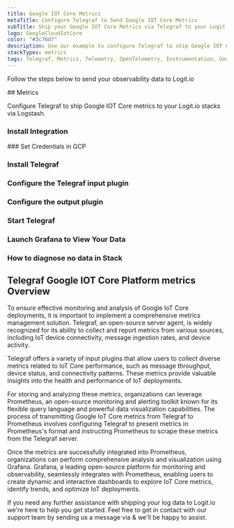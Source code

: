 ```yaml
---
title: Google IOT Core Metrics
metaTitle: Configure Telegraf to Send Google IOT Core Metrics
subTitle: Ship your Google IOT Core Metrics via Telegraf to your Logit.io Stack
logo: GoogleCloudIotCore
color: "#3c76d7"
description: Use our example to configure Telegraf to ship Google IOT Core metrics to Logit.io. Configure Telegraf to send Google IOT Core metrics to Logstash or Elastic.
stackTypes: metrics
tags: Telegraf, Metrics, Telemetry, OpenTelemetry, Instrumentation, Google IOT Core, Internet of Things, IoT, Iot
---
```


Follow the steps below to send your observability data to Logit.io

<Steps>
  ## Metrics

  Configure Telegraf to ship Google IOT Core metrics to your Logit.io stacks via Logstash.
  
  ### Install Integration
  <InstallIntegration/>
  ### Set Credentials in GCP

  <SetGCPCredentials intro="Google IoT Core is a managed service within Google Cloud that enables organizations to securely connect, manage, and ingest data from IoT devices at scale. IoT Core provides a reliable infrastructure and a suite of tools for managing and analyzing IoT data, allowing organizations to build robust IoT solutions."/>
  
  ### Install Telegraf

  <InstallTelegraf />

  ### Configure the Telegraf input plugin

  <TelegrafStackDriverInput metric_type="cloudiot.googleapis.com"/>

  ### Configure the output plugin

  <TelegrafOutputPlugin />

  ### Start Telegraf

  <StartTelegraf />

  ### Launch Grafana to View Your Data

  <LaunchVisualizer type="metrics" />

  ### How to diagnose no data in Stack

  <DiagnoseNoData />
</Steps>

## Telegraf Google IOT Core Platform metrics Overview

To ensure effective monitoring and analysis of Google IoT Core deployments, it is important to implement 
a comprehensive metrics management solution. Telegraf, an open-source server agent, is widely recognized 
for its ability to collect and report metrics from various sources, including IoT device connectivity, 
message ingestion rates, and device activity.

Telegraf offers a variety of input plugins that allow users to collect diverse metrics related to IoT 
Core performance, such as message throughput, device status, and connectivity patterns. These metrics 
provide valuable insights into the health and performance of IoT deployments.

For storing and analyzing these metrics, organizations can leverage Prometheus, an open-source monitoring 
and alerting toolkit known for its flexible query language and powerful data visualization capabilities. 
The process of transmitting Google IoT Core metrics from Telegraf to Prometheus involves configuring 
Telegraf to present metrics in Prometheus's format and instructing Prometheus to scrape these metrics from the Telegraf server.

Once the metrics are successfully integrated into Prometheus, organizations can perform comprehensive 
analysis and visualization using Grafana. Grafana, a leading open-source platform for monitoring and 
observability, seamlessly integrates with Prometheus, enabling users to create dynamic and interactive 
dashboards to explore IoT Core metrics, identify trends, and optimize IoT deployments.

If you need any further assistance with shipping your log data to Logit.io we're here to help you get started. 
Feel free to get in contact with our support team by sending us a message via <IntercomButton text="live chat" /> & we'll be happy to assist.